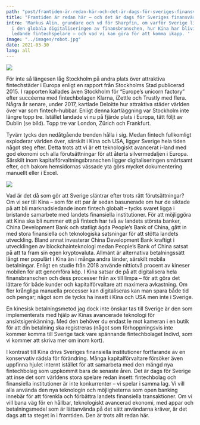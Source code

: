 ```yaml
---
path: "post/framtiden-är-redan-här-och-det-är-dags-för-sveriges-finansvärld-att-möta-den"
title: "Framtiden är redan här – och det är dags för Sveriges finansvärld att möta den"
intro: 'Markus Alin, grundare och vd för Sharpfin, om varför Sverige ligger efter
  i den globala digitaliseringen av finansbranschen, hur Kina har blivit världens
  ledande fintechspelare – och vad vi kan göra för att komma ikapp. '
image: "../images/robot.jpg"
date: 2021-03-30
lang: all
---
```


![](../images/robot.jpg)


För inte så längesen låg Stockholm på andra plats över attraktiva fintechstäder i Europa enligt en rapport från Stockholms Stad publicerad 2015. I rapporten kallades även Stockholm för “Europe’s unicorn factory” efter succéerna med fintechbolagen Klarna, iZettle och Trustly med flera. Några år senare, under 2017, kartlade Deloitte hur attraktiva städer världen över var som fintech-hubbar. Enligt denna kartläggning var Stockholm inte längre topp tre. Istället landade vi nu på fjärde plats i Europa, tätt följt av Dublin (se bild). Topp tre var London, Zürich och Frankfurt.






Tyvärr tycks den nedåtgående trenden hålla i sig. Medan fintech fullkomligt exploderar världen över, särskilt i Kina och USA, ligger Sverige hela tiden något steg efter. Detta trots att vi är ett teknologiskt avancerat i-land med god ekonomi och alla förutsättningar för att återta silvermedaljen i Europa. Särskilt inom kapitalförvaltningsbranschen ligger digitaliseringen smärtsamt efter, och bakom hemsidornas vässade yta görs mycket dokumentering manuellt eller i Excel.

![](../images/conntecting-global-fintech.webp)

Vad är det då som gör att Sverige släntrar efter trots rätt förutsättningar? Om vi ser till Kina – som för ett par år sedan basunerade om hur de siktade på att bli marknadsledande inom fintech globalt – tycks svaret ligga i bristande samarbete med landets finansiella institutioner. För att möjliggöra att Kina ska bli nummer ett på fintech har två av landets största banker, China Development Bank och statligt ägda People’s Bank of China, gått in med stora finansiella och teknologiska satsningar för att stötta landets utveckling. Bland annat investerar China Development Bank kraftigt i utvecklingen av blockchainteknologi medan People’s Bank of China satsat på att ta fram sin egen kryptovaluta. Allmänt är alternativa betalningssätt långt mer populärt i Kina än i många andra länder, särskilt mobila betalningar. Enligt en studie från 2018 använde nittiotvå procent av kineser mobilen för att genomföra köp. I Kina satsar de på att digitalisera hela finansbranschen och dess processer från ax till limpa – för att göra det lättare för både kunder och kapitalförvaltare att maximera avkastning. Om fler krångliga manuella processer kan digitaliseras kan man spara både tid och pengar; något som de tycks ha insett i Kina och USA men inte i Sverige.


En kinesisk betalningsmetod jag dock inte önskar tas till Sverige är den som implementerats med hjälp av Kinas avancerade teknologi för ansiktsigenkänning. Med den behöver du endast le mot kameran i en butik för att din betalning ska registreras (något som förhoppningsvis inte kommer komma till Sverige tack vare spännande fintechbolaget Indivd, som vi kommer att skriva mer om inom kort).



I kontrast till Kina drivs Sveriges finansiella institutioner fortfarande av en konservativ rädsla för förändring. Många kapitalförvaltare försöker även uppfinna hjulet internt istället för att samarbeta med den mängd nya fintechbolag som uppkommit bara de senaste åren. Det är dags för Sverige att inse det som världens stora spelare redan insett: fintechbolag och finansiella institutioner är inte konkurrenter – vi spelar i samma lag. Vi vill alla använda den nya teknologin och möjligheterna som open banking innebär för att förenkla och förbättra landets finansiella transaktioner. Om vi vill bana väg för en hållbar, teknologiskt avancerad ekonomi, med appar och betalningsmedel som är lättanvända på det sätt användarna kräver, är det dags att ta steget in i framtiden. Den är trots allt redan här.
